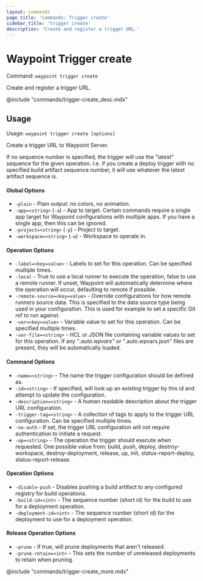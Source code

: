 ```yaml
---
layout: commands
page_title: 'Commands: Trigger create'
sidebar_title: 'trigger create'
description: 'Create and register a trigger URL.'
---
```


# Waypoint Trigger create

Command: `waypoint trigger create`

Create and register a trigger URL.

@include "commands/trigger-create_desc.mdx"

## Usage

Usage: `waypoint trigger create [options]`

Create a trigger URL to Waypoint Server.

If no sequence number is specified, the trigger will use the "latest" sequence
for the given operation. I.e. if you create a deploy trigger with no specified
build artifact sequence number, it will use whatever the latest artifact sequence is.

#### Global Options

- `-plain` - Plain output: no colors, no animation.
- `-app=<string>` (`-a`) - App to target. Certain commands require a single app target for Waypoint configurations with multiple apps. If you have a single app, then this can be ignored.
- `-project=<string>` (`-p`) - Project to target.
- `-workspace=<string>` (`-w`) - Workspace to operate in.

#### Operation Options

- `-label=<key=value>` - Labels to set for this operation. Can be specified multiple times.
- `-local` - True to use a local runner to execute the operation, false to use a remote runner.
  If unset, Waypoint will automatically determine where the operation will occur,
  defaulting to remote if possible.
- `-remote-source=<key=value>` - Override configurations for how remote runners source data. This is specified to the data source type being used in your configuration. This is used for example to set a specific Git ref to run against.
- `-var=<key=value>` - Variable value to set for this operation. Can be specified multiple times.
- `-var-file=<string>` - HCL or JSON file containing variable values to set for this operation. If any "_.auto.wpvars" or "_.auto.wpvars.json" files are present, they will be automatically loaded.

#### Command Options

- `-name=<string>` - The name the trigger configuration should be defined as.
- `-id=<string>` - If specified, will look up an existing trigger by this id and attempt to update the configuration.
- `-description=<string>` - A human readable description about the trigger URL configuration.
- `-trigger-tag=<string>` - A collection of tags to apply to the trigger URL configuration. Can be specified multiple times.
- `-no-auth` - If set, the trigger URL configuration will not require authentication to initiate a request.
- `-op=<string>` - The operation the trigger should execute when requested. One possible value from: build, push, deploy, destroy-workspace, destroy-deployment, release, up, init, status-report-deploy, status-report-release.

#### Operation Options

- `-disable-push` - Disables pushing a build artifact to any configured registry for build operations.
- `-build-id=<int>` - The sequence number (short id) for the build to use for a deployment operation.
- `-deployment-id=<int>` - The sequence number (short id) for the deployment to use for a deployment operation.

#### Release Operation Options

- `-prune` - If true, will prune deployments that aren't released.
- `-prune-retain=<int>` - This sets the number of unreleased deployments to retain when pruning.

@include "commands/trigger-create_more.mdx"

